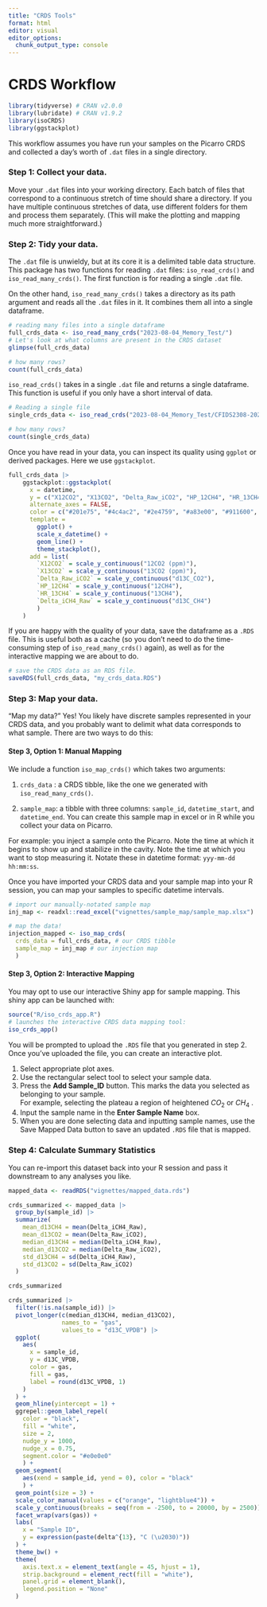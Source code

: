```yaml
---
title: "CRDS Tools"
format: html
editor: visual
editor_options: 
  chunk_output_type: console
---
```


# CRDS Workflow

```r
library(tidyverse) # CRAN v2.0.0
library(lubridate) # CRAN v1.9.2
library(isoCRDS)
library(ggstackplot)
```

This workflow assumes you have run your samples on the Picarro CRDS and collected a day's worth of `.dat` files in a single directory.

### Step 1: Collect your data.

Move your `.dat` files into your working directory. Each batch of files that correspond to a continuous stretch of time should share a directory. If you have multiple continuous stretches of data, use different folders for them and process them separately. (This will make the plotting and mapping much more straightforward.)

### Step 2: Tidy your data.

The `.dat` file is unwieldy, but at its core it is a delimited table data structure. This package has two functions for reading `.dat` files: `iso_read_crds()` and `iso_read_many_crds()`. The first function is for reading a single `.dat` file.

On the other hand, `iso_read_many_crds()` takes a directory as its path argument and reads all the `.dat` files in it. It combines them all into a single dataframe.

```r
# reading many files into a single dataframe
full_crds_data <- iso_read_many_crds("2023-08-04_Memory_Test/")
# Let's look at what columns are present in the CRDS dataset
glimpse(full_crds_data)

# how many rows?
count(full_crds_data)
```

`iso_read_crds()` takes in a single `.dat` file and returns a single dataframe. This function is useful if you only have a short interval of data.

```r
# Reading a single file
single_crds_data <- iso_read_crds("2023-08-04_Memory_Test/CFIDS2308-20230804-001241Z-DataLog_User.dat")

# how many rows?
count(single_crds_data)
```

Once you have read in your data, you can inspect its quality using `ggplot` or derived packages. Here we use `ggstackplot`.

```r
full_crds_data |>
    ggstackplot::ggstackplot(
      x = datetime,
      y = c("X12CO2", "X13CO2", "Delta_Raw_iCO2", "HP_12CH4", "HR_13CH4", "Delta_iCH4_Raw"),
      alternate_axes = FALSE,
      color = c("#201e75", "#4c4ac2", "#2e4759", "#a83e00", "#911600", "#592e48"),
      template =
        ggplot() +
        scale_x_datetime() +
        geom_line() +
        theme_stackplot(),
      add = list(
        `X12CO2` = scale_y_continuous("12CO2 (ppm)"),
        `X13CO2` = scale_y_continuous("13CO2 (ppm)"),
        `Delta_Raw_iCO2` = scale_y_continuous("d13C_CO2"),
        `HP_12CH4` = scale_y_continuous("12CH4"),
        `HR_13CH4` = scale_y_continuous("13CH4"),
        `Delta_iCH4_Raw` = scale_y_continuous("d13C_CH4")
        )
    )
```

If you are happy with the quality of your data, save the dataframe as a `.RDS` file. This is useful both as a cache (so you don't need to do the time-consuming step of `iso_read_many_crds()` again), as well as for the interactive mapping we are about to do.

```r
# save the CRDS data as an RDS file.
saveRDS(full_crds_data, "my_crds_data.RDS")
```

### Step 3: Map your data.

"Map my data?" Yes! You likely have discrete samples represented in your CRDS data, and you probably want to delimit what data corresponds to what sample. There are two ways to do this:

#### Step 3, Option 1: Manual Mapping

We include a function `iso_map_crds()` which takes two arguments:

1.  `crds_data` : a CRDS tibble, like the one we generated with `iso_read_many_crds()`.

2.  `sample_map`: a tibble with three columns: `sample_id`, `datetime_start`, and `datetime_end`. You can create this sample map in excel or in R while you collect your data on Picarro.

For example: you inject a sample onto the Picarro. Note the time at which it begins to show up and stabilize in the cavity. Note the time at which you want to stop measuring it. Notate these in datetime format: `yyy-mm-dd hh:mm:ss`.

Once you have imported your CRDS data and your sample map into your R session, you can map your samples to specific datetime intervals.

```r

# import our manually-notated sample map
inj_map <- readxl::read_excel("vignettes/sample_map/sample_map.xlsx")

# map the data!
injection_mapped <- iso_map_crds(
  crds_data = full_crds_data, # our CRDS tibble
  sample_map = inj_map # our injection map
  )

```

#### Step 3, Option 2: Interactive Mapping

You may opt to use our interactive Shiny app for sample mapping. This shiny app can be launched with:

```r
source("R/iso_crds_app.R")
# launches the interactive CRDS data mapping tool:
iso_crds_app()
```

You will be prompted to upload the `.RDS` file that you generated in step 2. Once you've uploaded the file, you can create an interactive plot.

1.  Select appropriate plot axes.
2.  Use the rectangular select tool to select your sample data.
3.  Press the **Add Sample_ID** button. This marks the data you selected as belonging to your sample.\
    For example, selecting the plateau a region of heightened $CO_2$ or $CH_4$ .
4.  Input the sample name in the **Enter Sample Name** box.
5.  When you are done selecting data and inputting sample names, use the Save Mapped Data button to save an updated `.RDS` file that is mapped.

### Step 4: Calculate Summary Statistics

You can re-import this dataset back into your R session and pass it downstream to any analyses you like.

```r

mapped_data <- readRDS("vignettes/mapped_data.rds")

crds_summarized <- mapped_data |> 
  group_by(sample_id) |> 
  summarize(
    mean_d13CH4 = mean(Delta_iCH4_Raw),
    mean_d13CO2 = mean(Delta_Raw_iCO2),
    median_d13CH4 = median(Delta_iCH4_Raw),
    median_d13CO2 = median(Delta_Raw_iCO2),
    std_d13CH4 = sd(Delta_iCH4_Raw),
    std_d13CO2 = sd(Delta_Raw_iCO2)
  )

crds_summarized

crds_summarized |> 
  filter(!is.na(sample_id)) |> 
  pivot_longer(c(median_d13CH4, median_d13CO2),
               names_to = "gas",
               values_to = "d13C_VPDB") |> 
  ggplot(
    aes(
      x = sample_id,
      y = d13C_VPDB,
      color = gas,
      fill = gas,
      label = round(d13C_VPDB, 1)
    )
  ) +
  geom_hline(yintercept = 1) +
  ggrepel::geom_label_repel(
    color = "black", 
    fill = "white", 
    size = 2,
    nudge_y = 1000,
    nudge_x = 0.75,
    segment.color = "#e0e0e0"
    ) +
  geom_segment( 
    aes(xend = sample_id, yend = 0), color = "black"
    ) +
  geom_point(size = 3) +
  scale_color_manual(values = c("orange", "lightblue4")) +
  scale_y_continuous(breaks = seq(from = -2500, to = 20000, by = 2500)) +
  facet_wrap(vars(gas)) +
  labs(
    x = "Sample ID",
    y = expression(paste(delta^{13}, "C (\u2030)"))
  ) +
  theme_bw() +
  theme(
    axis.text.x = element_text(angle = 45, hjust = 1),
    strip.background = element_rect(fill = "white"), 
    panel.grid = element_blank(),
    legend.position = "None"
  )
```
